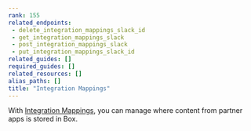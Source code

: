 ```yaml
---
rank: 155
related_endpoints:
 - delete_integration_mappings_slack_id
 - get_integration_mappings_slack
 - post_integration_mappings_slack
 - put_integration_mappings_slack_id
related_guides: []
required_guides: []
related_resources: []
alias_paths: []
title: "Integration Mappings"
---
```

With [Integration Mappings][1], you can manage where content from partner apps
is stored in Box.

[1]: r://integration-mappings
[2]: https://support.box.com/hc/en-us/articles/4415585987859-Box-as-the-Content-Layer-for-Slack